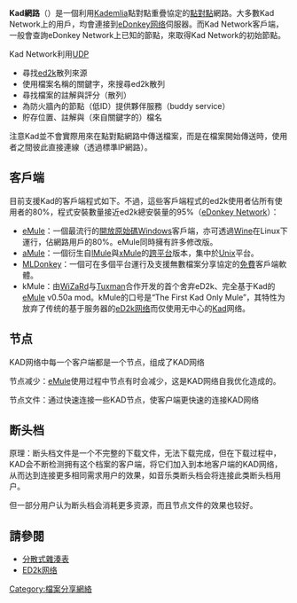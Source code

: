{{noteTA
|G1=IT
}}
'''Kad網路'''（{{lang-en|Kad Network}}）是一個利用[[Kademlia|Kademlia]]點對點重疊協定的[[點對點|點對點]]網路。大多數Kad Network上的用戶，均會連接到[[eDonkey网络|eDonkey网络]]伺服器。而Kad Network客戶端，一般會查詢eDonkey Network上已知的節點，來取得Kad Network的初始節點。

Kad Network利用[[用戶數據報協議|UDP]]
*尋找[[ed2k|ed2k]]散列來源
*使用檔案名稱的關鍵字，來搜尋ed2k散列
*尋找檔案的註解與評分（散列）
*為防火牆內的節點（低ID）提供夥伴服務（buddy service）
*貯存位置、註解與（來自關鍵字的）檔名

注意Kad並不會實際用來在點對點網路中傳送檔案，而是在檔案開始傳送時，使用者之間彼此直接連線（透過標準IP網路）。

== 客戶端 ==
目前支援Kad的客戶端程式如下。不過，這些客戶端程式的ed2k使用者佔所有使用者的80%，程式安裝數量接近ed2k總安裝量的95%（[[eDonkey_Network|eDonkey Network]]）：
* [[eMule|eMule]]：一個最流行的[[開放原始碼|開放原始碼]][[Microsoft_Windows|Windows]]客戶端，亦可透過[[Wine|Wine]]在Linux下運行，佔網路用戶的80%。eMule同時擁有許多修改版。
* [[aMule|aMule]]：一個衍生自[[lMule|lMule]]與[[xMule|xMule]]的[[跨平台|跨平台]]版本，集中於[[Unix|Unix]]平台。
* [[MLDonkey|MLDonkey]]：一個可在多個平台運行及支援無數檔案分享協定的[[免費軟體|免費]]客戶端軟體。
* kMule：由[[WiZaRd|WiZaRd]]与[[Tuxman|Tuxman]]合作开发的首个舍弃eD2k、完全基于Kad的[[eMule|eMule]] v0.50a mod。kMule的口号是“The First Kad Only Mule”，其特性为放弃了传统的基于服务器的[[EDonkey网络|eD2k网络]]而仅使用无中心的[[Kademlia|Kad]]网络。

== 节点 ==
KAD网络中每一个客户端都是一个节点，组成了KAD网络

节点减少：[[eMule|eMule]]使用过程中节点有时会减少，这是KAD网络自我优化造成的。

节点文件：通过快速连接一些KAD节点，使客户端更快速的连接KAD网络

== 断头档 ==
原理：断头档文件是一个不完整的下载文件，无法下载完成，但在下载过程中，KAD会不断检测拥有这个档案的客户端，将它们加入到本地客户端的KAD网络，从而达到连接更多相同需求用户的效果，如音乐类断头档会将连接此类断头档用户。 

但一部分用户认为断头档会消耗更多资源，而且节点文件的效果也较好。

== 請參閱 ==
* [[分散式雜湊表|分散式雜湊表]]
* [[ED2k网络|ED2k网络]]
[[Category:檔案分享網絡|Category:檔案分享網絡]]

{{eDonkey网络}}

{{網路小作品}}